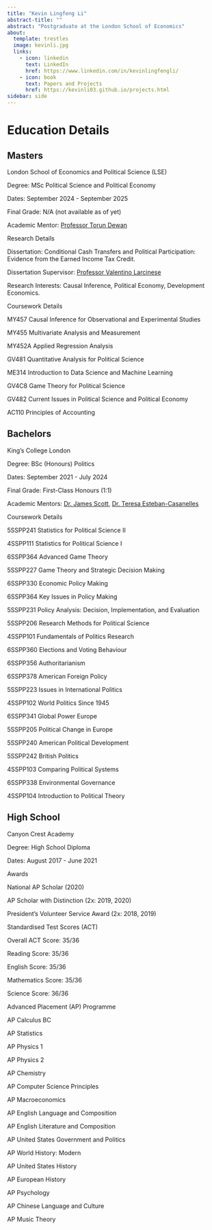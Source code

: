 ```yaml
---
title: "Kevin Lingfeng Li"
abstract-title: ""
abstract: "Postgraduate at the London School of Economics"
about:
  template: trestles
  image: kevinli.jpg
  links:
    - icon: linkedin
      text: LinkedIn
      href: https://www.linkedin.com/in/kevinlingfengli/
    - icon: book
      text: Papers and Projects
      href: https://kevinli03.github.io/projects.html
sidebar: side
---
```


# Education Details

::::::::::::::::::::: {.panel-tabset .nav-pills}
## Masters

:::: myclass
London School of Economics and Political Science (LSE)

::: small
Degree: MSc Political Science and Political Economy

Dates: September 2024 - September 2025

Final Grade: N/A (not available as of yet)

Academic Mentor: [Professor Torun Dewan](https://en.wikipedia.org/wiki/Torun_Dewan)
:::
::::

:::: myclass
Research Details

::: small
Dissertation: Conditional Cash Transfers and Political Participation: Evidence from the Earned Income Tax Credit.

Dissertation Supervisor: [Professor Valentino Larcinese](https://www.lse.ac.uk/government/people/academic-staff/valentino-larcinese)

Research Interests: Causal Inference, Political Economy, Development Economics.
:::
::::

:::: myclass
Coursework Details

::: small
MY457 Causal Inference for Observational and Experimental Studies

MY455 Multivariate Analysis and Measurement

MY452A Applied Regression Analysis

GV481 Quantitative Analysis for Political Science

ME314 Introduction to Data Science and Machine Learning

GV4C8 Game Theory for Political Science

GV482 Current Issues in Political Science and Political Economy

AC110 Principles of Accounting
:::
::::

## Bachelors

:::: myclass
King's College London

::: small
Degree: BSc (Honours) Politics

Dates: September 2021 - July 2024

Final Grade: First-Class Honours (1:1)

Academic Mentors: [Dr. James Scott](https://scholar.google.com/citations?user=j4PK-PUAAAAJ&hl=en), [Dr. Teresa Esteban-Casanelles](https://teresaestebancasanelles.net/)
:::
::::

:::: myclass
Coursework Details

::: small
5SSPP241 Statistics for Political Science II

4SSPP111 Statistics for Political Science I

6SSPP364 Advanced Game Theory

5SSPP227 Game Theory and Strategic Decision Making

6SSPP330 Economic Policy Making

6SSPP364 Key Issues in Policy Making

5SSPP231 Policy Analysis: Decision, Implementation, and Evaluation

5SSPP206 Research Methods for Political Science

4SSPP101 Fundamentals of Politics Research

6SSPP360 Elections and Voting Behaviour

6SSPP356 Authoritarianism

6SSPP378 American Foreign Policy

5SSPP223 Issues in International Politics

4SSPP102 World Politics Since 1945

6SSPP341 Global Power Europe

5SSPP205 Political Change in Europe

5SSPP240 American Political Development

5SSPP242 British Politics

4SSPP103 Comparing Political Systems

6SSPP338 Environmental Governance

4SSPP104 Introduction to Political Theory
:::
::::

## High School

:::: myclass
Canyon Crest Academy

::: small
Degree: High School Diploma

Dates: August 2017 - June 2021
:::
::::

:::: myclass
Awards

::: small
National AP Scholar (2020)

AP Scholar with Distinction (2x: 2019, 2020)

President's Volunteer Service Award (2x: 2018, 2019)
:::
::::

:::: myclass
Standardised Test Scores (ACT)

::: small
Overall ACT Score: 35/36

Reading Score: 35/36

English Score: 35/36

Mathematics Score: 35/36

Science Score: 36/36
:::
::::

:::: myclass
Advanced Placement (AP) Programme

::: small
AP Calculus BC

AP Statistics

AP Physics 1

AP Physics 2

AP Chemistry

AP Computer Science Principles

AP Macroeconomics

AP English Language and Composition

AP English Literature and Composition

AP United States Government and Politics

AP World History: Modern

AP United States History

AP European History

AP Psychology

AP Chinese Language and Culture

AP Music Theory
:::
::::
:::::::::::::::::::::
